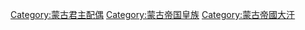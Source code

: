 [[Category:蒙古君主配偶|Category:蒙古君主配偶]]
[[Category:蒙古帝国皇族|Category:蒙古帝国皇族]]
[[Category:蒙古帝國大汗|Category:蒙古帝國大汗]]